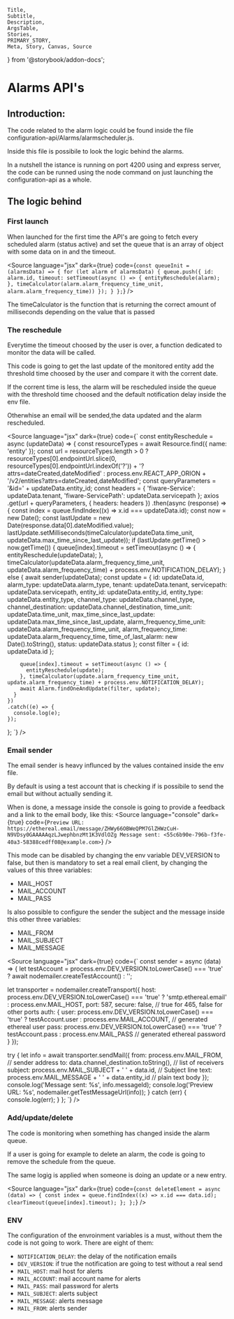     Title,
    Subtitle,
    Description,
    ArgsTable,
    Stories,
    PRIMARY_STORY,
    Meta, Story, Canvas, Source
} from '@storybook/addon-docs';


<Meta title="Alarms/API's" />

<style>
  {`
    .subheading {
      --mediumdark: '#999999';
      font-weight: 900;
      font-size: 13px;
      color: #999;
      letter-spacing: 6px;
      line-height: 24px;
      text-transform: uppercase;
      margin-bottom: 12px;
      margin-top: 40px;
    }

    .link-list {
      display: grid;
      grid-template-columns: 1fr;
      grid-template-rows: 1fr 1fr;
      row-gap: 10px;
    }

    @media (min-width: 620px) {
      .link-list {
        row-gap: 20px;
        column-gap: 20px;
        grid-template-columns: 1fr 1fr;
      }
    }

    @media all and (-ms-high-contrast:none) {
    .link-list {
        display: -ms-grid;
        -ms-grid-columns: 1fr 1fr;
        -ms-grid-rows: 1fr 1fr;
      }
    }

    .link-item {
      display: block;
      padding: 20px 30px 20px 15px;
      border: 1px solid #00000010;
      border-radius: 5px;
      transition: background 150ms ease-out, border 150ms ease-out, transform 150ms ease-out;
      color: #333333;
      display: flex;
      align-items: flex-start;
    }

    .link-item:hover {
      border-color: #1EA7FD50;
      transform: translate3d(0, -3px, 0);
      box-shadow: rgba(0, 0, 0, 0.08) 0 3px 10px 0;
    }

    .link-item:active {
      border-color: #1EA7FD;
      transform: translate3d(0, 0, 0);
    }

    .link-item strong {
      font-weight: 700;
      display: block;
      margin-bottom: 2px;
    }

    .link-item img {
      height: 40px;
      width: 40px;
      margin-right: 15px;
      flex: none;
    }

    .link-item span {
      font-size: 14px;
      line-height: 20px;
    }

    .tip {
      display: inline-block;
      border-radius: 1em;
      font-size: 11px;
      line-height: 12px;
      font-weight: 700;
      background: #E7FDD8;
      color: #66BF3C;
      padding: 4px 12px;
      margin-right: 10px;
      vertical-align: top;
    }

    .tip-wrapper {
      font-size: 13px;
      line-height: 20px;
      margin-top: 40px;
      margin-bottom: 40px;
    }

    .tip-wrapper code {
      font-size: 12px;
      display: inline-block;
    }
  `}
</style>

# Alarms API's


## Introduction:

The code related to the alarm logic could be found inside the file configuration-api/Alarms/alarmscheduler.js.

Inside this file is possibile to look the logic behind the alarms.

In a nutshell the istance is running on port 4200 using and express server, the code can be runned using the node command on just launching the configuration-api as a whole.

## The logic behind

### First launch

When launched for the first time the API's are going to fetch every scheduled alarm (status active) and set the queue that is an array of object with some data on in and the timeout.

 <Source
                        language="jsx"
                        dark={true}
                        code={`
                     const queueInit = (alarmsData) => {
  for (let alarm of alarmsData) {
    queue.push({
      id: alarm.id,
      timeout: setTimeout(async () => {
        entityReschedule(alarm);
      }, timeCalculator(alarm.alarm_frequency_time_unit, alarm.alarm_frequency_time))
    });
  }
};
                        `}
                    />


The timeCalculator is the function that is returning the correct amount of milliseconds depending on the value that is passed

### The reschedule

Everytime the timeout choosed by the user is over, a function dedicated to monitor the data will be called.

This code is going to get the last update of the monitored entity add the threshold time choosed by the user and compare it with the corrent date.

If the corrent time is less, the alarm will be rescheduled inside the queue with the threshold time choosed and the default notification delay inside the env file.

Otherwhise an email will be sended,the data updated and the alarm rescheduled.


<Source
                        language="jsx"
                        dark={true}
                        code={`
                  const entityReschedule = async (updateData) => {
  const resourceTypes = await Resource.find({ name: 'entity' });
  const url =
    resourceTypes.length > 0
      ? resourceTypes[0].endpointUrl.slice(0, resourceTypes[0].endpointUrl.indexOf('?')) +
        '?attrs=dateCreated,dateModified'
      : process.env.REACT_APP_ORION + '/v2/entities?attrs=dateCreated,dateModified';
  const queryParameters = '&id=' + updateData.entity_id;
  const headers = {
    'fiware-Service': updateData.tenant,
    'fiware-ServicePath': updateData.servicepath
  };
  axios
    .get(url + queryParameters, {
      headers: headers
    })
    .then(async (response) => {
      const index = queue.findIndex((x) => x.id === updateData.id);
      const now = new Date();
      const lastUpdate = new Date(response.data[0].dateModified.value);
      lastUpdate.setMilliseconds(timeCalculator(updateData.time_unit, updateData.max_time_since_last_update));
      if (lastUpdate.getTime() > now.getTime()) {
        queue[index].timeout = setTimeout(async () => {
          entityReschedule(updateData);
        }, timeCalculator(updateData.alarm_frequency_time_unit, updateData.alarm_frequency_time) + process.env.NOTIFICATION_DELAY);
      } else {
        await sender(updateData);
        const update = {
          id: updateData.id,
          alarm_type: updateData.alarm_type,
          tenant: updateData.tenant,
          servicepath: updateData.servicepath,
          entity_id: updateData.entity_id,
          entity_type: updateData.entity_type,
          channel_type: updateData.channel_type,
          channel_destination: updateData.channel_destination,
          time_unit: updateData.time_unit,
          max_time_since_last_update: updateData.max_time_since_last_update,
          alarm_frequency_time_unit: updateData.alarm_frequency_time_unit,
          alarm_frequency_time: updateData.alarm_frequency_time,
          time_of_last_alarm: new Date().toString(),
          status: updateData.status
        };
        const filter = {
          id: updateData.id
        };

        queue[index].timeout = setTimeout(async () => {
          entityReschedule(update);
        }, timeCalculator(update.alarm_frequency_time_unit, update.alarm_frequency_time) + process.env.NOTIFICATION_DELAY);
        await Alarm.findOneAndUpdate(filter, update);
      }
    })
    .catch((e) => {
      console.log(e);
    });
};
                        `}
                    />


### Email sender

The email sender is heavy influnced by the values contained inside the env file.

By default is using a test account that is checking if is possibile to send the email but without actually sending it.

When is done, a message inside the console is going to provide a feedback and a link to the email body, like this:
<Source
                        language="console"
                        dark={true}
                        code={`
Preview URL: https://ethereal.email/message/ZHWy66OBWeQPM7GlZHWzCuH-N9VDsy0GAAAAAqzLJwephbnzMt1K3VdlOZg
Message sent: <55c6b90e-796b-f3fe-40a3-58388cedff08@example.com>
                        `}
                    />


This mode can be disabled by changing the env variable DEV_VERSION to false, but then is mandatory to set a real email client, by changing the values of this three variables:

- MAIL_HOST
- MAIL_ACCOUNT
- MAIL_PASS

Is also possible to configure the sender the subject and the message inside this other three variables:

- MAIL_FROM
- MAIL_SUBJECT
- MAIL_MESSAGE


<Source
                        language="jsx"
                        dark={true}
                        code={`
const sender = async (data) => {
  let testAccount = process.env.DEV_VERSION.toLowerCase() === 'true' ? await nodemailer.createTestAccount() : '';

  let transporter = nodemailer.createTransport({
    host: process.env.DEV_VERSION.toLowerCase() === 'true' ? 'smtp.ethereal.email' : process.env.MAIL_HOST,
    port: 587,
    secure: false, // true for 465, false for other ports
    auth: {
      user: process.env.DEV_VERSION.toLowerCase() === 'true' ? testAccount.user : process.env.MAIL_ACCOUNT, // generated ethereal user
      pass: process.env.DEV_VERSION.toLowerCase() === 'true' ? testAccount.pass : process.env.MAIL_PASS // generated ethereal password
    }
  });

  try {
    let info = await transporter.sendMail({
      from: process.env.MAIL_FROM, // sender address
      to: data.channel_destination.toString(), // list of receivers
      subject: process.env.MAIL_SUBJECT + ' ' + data.id, // Subject line
      text: process.env.MAIL_MESSAGE + ' ' + data.entity_id // plain text body
    });
    console.log('Message sent: %s', info.messageId);
    console.log('Preview URL: %s', nodemailer.getTestMessageUrl(info));
  } catch (err) {
    console.log(err);
  }
};
                        `}
                    />

### Add/update/delete

The code is monitoring when something has changed inside the alarm queue.

If a user is going for example to delete an alarm, the code is going to remove the schedule from the queue.

The same logig is applied when someone is doing an update or a new entry.

<Source
                        language="jsx"
                        dark={true}
                        code={`
const deleteElement = async (data) => {
  const index = queue.findIndex((x) => x.id === data.id);
  clearTimeout(queue[index].timeout);
};
};
                        `}
                    />

### ENV

The configuration of the envroinment variables is a must, without them the code is not going to work.
There are eight of them:

- `NOTIFICATION_DELAY`: the delay of the notification emails
- `DEV_VERSION`: if true the notification are going to test without a real send
- `MAIL_HOST`: mail host for alerts
- `MAIL_ACCOUNT`: mail account name for alerts
- `MAIL_PASS`: mail password for alerts
- `MAIL_SUBJECT`: alerts subject
- `MAIL_MESSAGE`: alerts message
- `MAIL_FROM`: alerts sender
